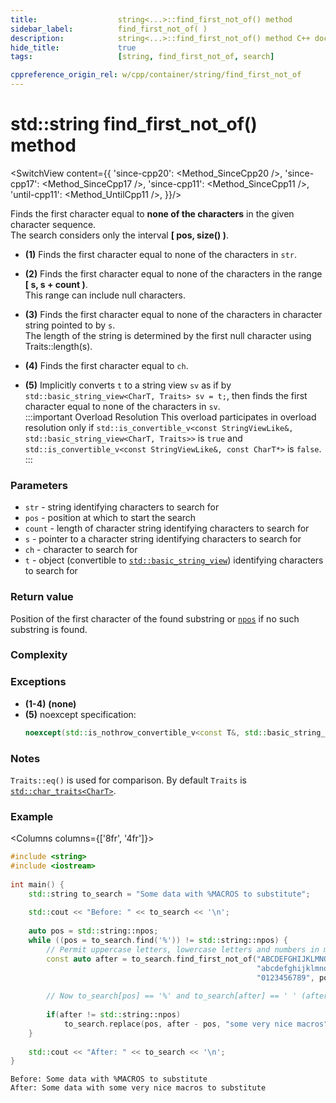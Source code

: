 ```yaml
---
title:					string<...>::find_first_not_of() method
sidebar_label:			find_first_not_of( )
description:			string<...>::find_first_not_of() method C++ documentation
hide_title:				true
tags:					[string, find_first_not_of, search]

cppreference_origin_rel: w/cpp/container/string/find_first_not_of
---
```




<!----------------- Codes ---------------------->

<!-- find_first_not_of() -->

# std::string find_first_not_of() method

<SwitchView content={{
	'since-cpp20': <Method_SinceCpp20 />,
	'since-cpp17': <Method_SinceCpp17 />,
	'since-cpp11': <Method_SinceCpp11 />,
	'until-cpp11': <Method_UntilCpp11 />,
}}/>

Finds the first character equal to **none of the characters** in the given character sequence.  
The search considers only the interval **[ pos, size() )**.

 - **(1)** Finds the first character equal to none of the characters in `str`.

 - **(2)** Finds the first character equal to none of the characters in the range **[ s, s + count )**.  
	This range can include null characters.

 - **(3)** Finds the first character equal to none of the characters in character string pointed to by `s`.  
	 The length of the string is determined by the first null character using Traits::length(s).

 - **(4)** Finds the first character equal to `ch`.

 - **(5)** Implicitly converts `t` to a string view `sv` as if by `std::basic_string_view<CharT, Traits> sv = t;`, then finds the first character equal to none of the characters in `sv`.  
	:::important Overload Resolution
	This overload participates in overload resolution only if `std::is_convertible_v<const StringViewLike&, std::basic_string_view<CharT, Traits>>` is `true` and `std::is_convertible_v<const StringViewLike&, const CharT*>` is `false`.
	:::

### Parameters

 - `str` - string identifying characters to search for
 - `pos` - position at which to start the search
 - `count` - length of character string identifying characters to search for
 - `s` - pointer to a character string identifying characters to search for
 - `ch` - character to search for
 - `t` - object (convertible to [`std::basic_string_view`](../string_view)) identifying characters to search for

### Return value

Position of the first character of the found substring or [`npos`](#) if no such substring is found.

### Complexity

<ImproveSection />

### Exceptions

 - **(1-4)** **(none)**
 - **(5)** noexcept specification:
	```cpp
	noexcept(std::is_nothrow_convertible_v<const T&, std::basic_string_view<CharT, Traits>>)
	```

### Notes

`Traits::eq()` is used for comparison. By default `Traits` is [`std::char_traits<CharT>`](#).

### Example

<Columns columns={['8fr', '4fr']}>
<div>

```cpp
#include <string>
#include <iostream>
 
int main() {
    std::string to_search = "Some data with %MACROS to substitute";
 
    std::cout << "Before: " << to_search << '\n';
 
    auto pos = std::string::npos;
    while ((pos = to_search.find('%')) != std::string::npos) {
        // Permit uppercase letters, lowercase letters and numbers in macro names
        const auto after = to_search.find_first_not_of("ABCDEFGHIJKLMNOPQRSTUVWXYZ"
                                                       "abcdefghijklmnopqrstuvwxyz"
                                                       "0123456789", pos + 1);
 
        // Now to_search[pos] == '%' and to_search[after] == ' ' (after the 'S')
 
        if(after != std::string::npos)
            to_search.replace(pos, after - pos, "some very nice macros");
    }
 
    std::cout << "After: " << to_search << '\n';
}
```

</div>
<div>

```plaintext title="Output"
Before: Some data with %MACROS to substitute
After: Some data with some very nice macros to substitute
```

</div>
</Columns>
